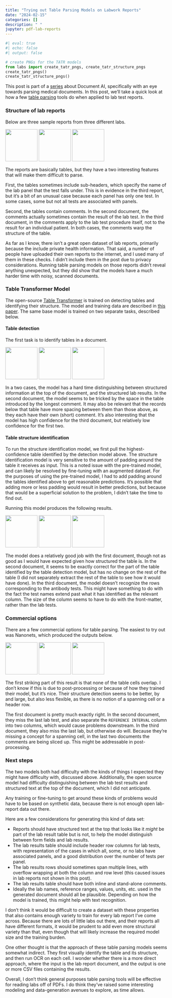 ```yaml
---
title: "Trying out Table Parsing Models on Labwork Reports"
date: "2024-02-15"
categories: []
description: " "
jupyter: pdf-lab-reports
---
```


```python
#| eval: true
#| echo: false
#| output: false

# create PNGs for the TATR models
from labs import create_tatr_pngs, create_tatr_structure_pngs
create_tatr_pngs()
create_tatr_structure_pngs()
```


This post is part of a [series](/blog/posts/pdf-series-intro) about Document AI, specifically with
an eye towards parsing medical documents. In this post, we'll take a quick look at how a few 
[table parsing](/blog/posts/pdf-parsing-tasks#table-parsing) tools do when applied to lab test 
reports.

### Structure of lab reports

Below are three sample reports from three different labs. 

![](report-images/accesa-000.png){.lightbox width=100px group="unmarked"}
![](report-images/labcorp-002.png){.lightbox width=100px group="unmarked"}
![](report-images/quest-000.png){.lightbox width=100px group="unmarked"}

The reports are basically tables, but they have a two interesting features that will make them
difficult to parse. 

First, the tables sometimes include sub-headers, which specify the name of the lab panel that the
test falls under. This is in evidence in the third report, but it's a bit of an unusual case because
each panel has only one test. In some cases, some but not all tests are associated with panels.

Second, the tables contain comments. In the second document, the comments actually sometimes contain
the result of the lab test. In the third document, in the comments apply to the lab test procedure
itself, not to the result for an individual patient. In both cases, the comments warp the structure
of the table.

As far as I know, there isn't a great open dataset of lab reports, primarily because the include
private health information. That said, a number of people have uploaded their own reports to the
internet, and I used many of them in these checks. I didn't include them in the post due to privacy
considerations. Running table parsing models on those reports didn't reveal anything unexpected, but
they did show that the models have a much harder time with noisy, scanned documents.

### Table Transformer Model

The open-source 
[Table Transformer](https://huggingface.co/docs/transformers/main/en/model_doc/table-transformer)
is trained on detecting tables and identifying their structure. The model and training data are
described in [this paper](https://arxiv.org/abs/2110.00061). The same base model is trained on two
separate tasks, described below.

#### Table detection

The first task is to identify tables in a document.

![](tatr-report-images/accesa-000.png){.lightbox width=100px group="tatr"}
![](tatr-report-images/labcorp-002.png){.lightbox width=100px group="tatr"}
![](tatr-report-images/quest-000.png){.lightbox width=100px group="tatr"}

In a two cases, the model has a hard time distinguishing between structured information at the top
of the document, and the structured lab results. In the second document, the model seems to be
tricked by the space in the table introduced by the longest comment. It may also be relevant that
the records below that table have more spacing between them than those above, as they each have
their own (short) comment. It's also interesting that the model has high confidence for the third
document, but relatively low confidence for the first two.

#### Table structure identification

To run the structure identification model, we first pull the highest-confidence table identified by
the detection model above. The structure identification model is very sensitive to the amount of
padding around the table it receives as input. This is a noted issue with the pre-trained model, and
can likely be resolved by fine-tuning with an augmented dataset. For the purposes of using the
pre-trained model, I had to add padding around the tables identified above to get reasonable
predictions. It's possible that adding more or less padding would result in better predictions, but
because that would be a superficial solution to the problem, I didn't take the time to find out.

Running this model produces the following results.

![](tatr-structure-report-images/accesa-000.png){.lightbox width=100px group="tatr-segmented"}
![](tatr-structure-report-images/labcorp-002.png){.lightbox width=100px group="tatr-segmented"}
![](tatr-structure-report-images/quest-000.png){.lightbox width=100px group="tatr-segmented"}

The model does a relatively good job with the first document, though not as good as I would have
expected given how structured the table is. In the second document, it seems to be exactly correct
for the part of the table identified by the table detection model, but has no change on the rest of
the table (I did not separately extract the rest of the table to see how it would have done). In the
third document, the model doesn't recognize the rows corresponding to the antibody tests. This might
have something to do with the fact the test names extend past what it has identified as the relevant
column. The size of the column seems to have to do with the front-matter, rather than the lab tests.

### Commercial options

There are a few commercial options for table parsing. The easiest to try out was Nanonets, which
produced the outputs below.

![](nanonets-report-images/accesa-000.png){.lightbox width=100px group="nanonets"}
![](nanonets-report-images/labcorp-002.png){.lightbox width=100px group="nanonets"}
![](nanonets-report-images/quest-000.png){.lightbox width=100px group="nanonets"}

The first striking part of this result is that none of the table cells overlap. I don't know if this
is due to post-processing or because of how they trained their model, but it's nice. Their structure
detection seems to be better, by and large, but also less flexible, as there is no notion of a
spanning cell or a header row. 

The first document is pretty much exactly right. In the second document, they miss the last lab
test, and also separate the `REFERENCE INTERVAL` column into two columns, which would cause problems
downstream. In the third document, they also miss the last lab, but otherwise do will. Because
they're missing a concept for a spanning cell, in the last two documents the comments are being
sliced up. This might be addressable in post-processing.

### Next steps

The two models both had difficulty with the kinds of things I expected they might have difficulty
with, discussed above. Additionally, the open source model had difficulty distinguishing between the
lab test results and structured text at the top of the document, which I did not anticipate.

Any training or fine-tuning to get around these kinds of problems would have to be based on
synthetic data, because there is not enough open lab-report data out there.

Here are a few considerations for generating this kind of data set:

- Reports should have structured text at the top that looks like it _might_ be part of the lab
result table but is not, to help the model distinguish between form fields and lab results.
- The lab results table should include header row columns for lab tests, with representation of the
    cases in which all, some, or no labs have associated panels, and a good distribution over the
    number of tests per panel.
- The lab results rows should sometimes span multiple lines, with overflow wrapping at both the
column and row level (this caused issues in lab reports not shown in this post).
- The lab results table should have both inline and stand-alone comments.
- Ideally the lab names, reference ranges, values, units, etc. used in the generated document should
  all be plausible. Depending on how the model is trained, this might help with text recognition.

I don't think it would be difficult to create a dataset with these properties that also contains
enough variety to train for every lab report I've come across. Because there are lots of little labs
out there, and their reports all have different formats, it would be prudent to add even more
structural variety than that, even though that will likely increase the required model size and the
training burden.

One other thought is that the approach of these table parsing models seems somewhat indirect. They
first visually identify the table and its structure, and then run OCR on each cell. I wonder whether
there is a more direct approach, where the input is the lab report document, and the output is one
or more CSV files containing the results.

Overall, I don't think general purposes table parsing tools will be effective for reading labs off
of PDFs. I do think they've raised some interesting modeling and data-generation avenues to explore,
as time allows.
